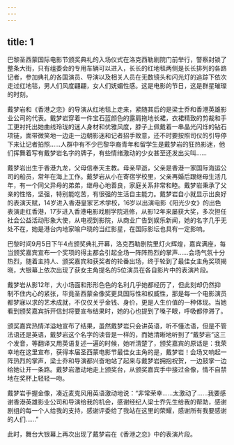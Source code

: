 ```yaml
---
---
---
```

title: 1
---



巴黎圣西蒙国际电影节颁奖典礼的入场仪式在洛克西勒剧院门前举行，警察封锁了整条大街，只有组委会的专用车辆可以进入，长长的红地毯两侧是长长排列的各路记者，参加典礼的各国演员、导演以及相关人员在无数镜头和闪光灯的追踪下依次走过红地毯，男人们风度翩翩，女人们妩媚性感。这是电影的节日，这是群星璀璨的时刻。

戴梦岩和《香港之恋》的导演从红地毯上走来，紧随其后的是梁士乔和香港英雄影业公司的代表。戴梦岩穿着一件宝石蓝颜色的露肩拖地长裙，衣裙精致的剪裁和手工更衬托出她曲线玲珑的迷人身材和优雅风度，脖子上佩戴着一串晶光闪烁的钻石项链，面带微笑地一边走一边朝影迷和记者招手致意，还不时要按照司仪的引导停下来让记者拍照……人群中有不少巴黎华裔青年和留学生是戴梦岩的狂热影迷，他们挥舞着写有戴梦岩名字的牌子，有些情绪激动的少女甚至还发出尖叫……

戴梦岩出生于香港九龙，父母信奉天主教。母亲早逝，父亲是香港一家国际海运公司的船员，常年在海上工作。戴梦岩从小在寄宿学校里，父亲再婚后跟继母生活几年，有一个同父异母的弟弟，继母心地善良，家庭关系非常和睦。戴梦岩秉承了父亲的性恪，坚强，特别能吃苦，有很强的生活自主能力。戴梦岩自小就显示出良好的表演天赋，14岁进入香港皇家艺术学校，16岁以出演电影《阳光少女》的出色表演走红香港，17岁进入香港电影戏剧学院进修，从影12年来屡获大奖，多次担任社会公益活动形象大使，从电视到影院，从商业广告到娱乐新闻，她的名字几乎无处不在，她是港台内地家喻户晓的当红影星，在国际影坛也具有一定影响。

巴黎时间9月5日下午4点颁奖典礼开幕，洛克西勒剧院里灯火辉煌，嘉宾满座，每当颁奖嘉宾宣布一个奖项的得主都会引起全场一阵阵热烈的掌声……会场气氛十分热烈，随着主持人、颁奖嘉宾和获奖者的轮番出场，终于轮到了最佳女主角奖项揭晓，大银幕上依次出现了获女主角提名的5位演员在各自影片中的表演片段。

戴梦岩从影12年，大小场面和形形色色的名利几乎她都经历了，但此刻却仍然抑制不住内心的紧张，毕竟圣西蒙金像奖更具国际性和权威性，那是每一个电影演员都梦寐以求的艺术成就，不仅仅关乎金钱、身价，更是人生价值的一种体现。当她看到颁奖嘉宾拆开信封将要宣布结果时，她的心也提到了嗓子眼，呼吸都停滞了。

颁奖嘉宾热情洋溢地宣布了结果，虽然戴梦岩只会讲英语，听不懂法语，但是不管法语还是英语，戴梦岩这个名字的读音是一样的，而她清晰地听到了“戴梦岩”这三个发音，等翻译又用英语复述一遍的时候，她听清楚了，颁奖嘉宾的原话是：我荣幸地在这里宣布，获得本届圣西蒙电影节最佳女主角的是，戴梦岩！会场又响起一阵热烈的掌声，梁士乔和导演都兴奋地站了起来与戴梦岩拥抱祝贺，一边鼓掌一边给她让开一条路。戴梦岩激动地走上颁奖台，从颁奖嘉宾手中接过金像，情不自禁地在奖杯上轻轻一吻。

戴梦岩手握金像，凑近麦克风用英语激动地说：“非常荣幸……太激动了……我要感谢香港英雄影业公司和导演给我的机会，感谢经纪人梁士乔先生给我的帮助，感谢剧组的每一个人给我的支持，感谢评委给了我站在这里的荣耀，感谢所有我要感谢的人们……”

此时，舞台大银幕上再次出现了戴梦岩在《香港之恋》中的表演片段。
